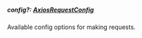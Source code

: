 ##### **config**?: [AxiosRequestConfig](https://axios-http.com/docs/req_config)

Available config options for making requests.
